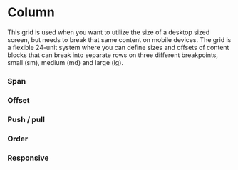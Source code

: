 
<Meta title="Components/Grid/Column" component={Col} />

# Column

This grid is used when you want to utilize the size of a desktop sized screen, but needs to break
that same content on mobile devices. The grid is a flexible 24-unit system where you can define sizes and offsets
of content blocks that can break into separate rows on three different breakpoints, small (sm), medium (md) and large (lg).

<ArgsTable of={Col} />


### Span

<Canvas>
    <Story name="span">
        <Row>
            <Col span={24} />
            <Col span={12} />
            <Col span={12} />
            <Col span={8} />
            <Col span={8} />
            <Col span={8} />
            <Col span={6} />
            <Col span={6} />
            <Col span={6} />
            <Col span={6} />
            <Col span={4} />
            <Col span={4} />
            <Col span={4} />
            <Col span={4} />
            <Col span={4} />
            <Col span={4} />
            <Col span={3} />
            <Col span={3} />
            <Col span={3} />
            <Col span={3} />
            <Col span={3} />
            <Col span={3} />
            <Col span={3} />
            <Col span={3} />
            <Col span={2} />
            <Col span={2} />
            <Col span={2} />
            <Col span={2} />
            <Col span={2} />
            <Col span={2} />
            <Col span={2} />
            <Col span={2} />
            <Col span={2} />
            <Col span={2} />
            <Col span={2} />
            <Col span={2} />
            <Col span={1} />
            <Col span={1} />
            <Col span={1} />
            <Col span={1} />
            <Col span={1} />
            <Col span={1} />
            <Col span={1} />
            <Col span={1} />
            <Col span={1} />
            <Col span={1} />
            <Col span={1} />
            <Col span={1} />
            <Col span={1} />
            <Col span={1} />
            <Col span={1} />
            <Col span={1} />
            <Col span={1} />
            <Col span={1} />
            <Col span={1} />
            <Col span={1} />
            <Col span={1} />
            <Col span={1} />
            <Col span={1} />
            <Col span={1} />
        </Row>
    </Story>
</Canvas>

### Offset

<Canvas>
    <Story name="offset">
        <div>
            <Row>
                <Col span={12} offset={6} />
            </Row>
            <Row>
                <Col span={6} offset={18} />
            </Row>
            <Row>
                <Col span={4} offset={2} />
                <Col span={4} offset={8} />
            </Row>
        </div>
    </Story>
</Canvas>

### Push / pull

<Canvas>
    <Story name="push/pull">
        <div>
            <Row>
                <Col span={6} push={18} />
                <Col span={18} pull={6} />
            </Row>
        </div>
    </Story>
</Canvas>

### Order

<Canvas>
    <Story name="order">
        <div>
            <Row>
                <Col span={6} order={2} />
                <Col span={18} order={1} />
            </Row>
        </div>
    </Story>
</Canvas>

### Responsive

<Canvas>
    <Story name="responsive">
        <div>
            <Row>
                <Col xs={{ span: 12, offset: 6 }} />
            </Row>
            <Row>
                <Col sm={{ span: 12, offset: 6 }} />
            </Row>
            <Row>
                <Col md={{ span: 12, offset: 6 }} />
            </Row>
            <Row>
                <Col lg={{ span: 12, offset: 6 }} />
            </Row>
        </div>
    </Story>
</Canvas>
